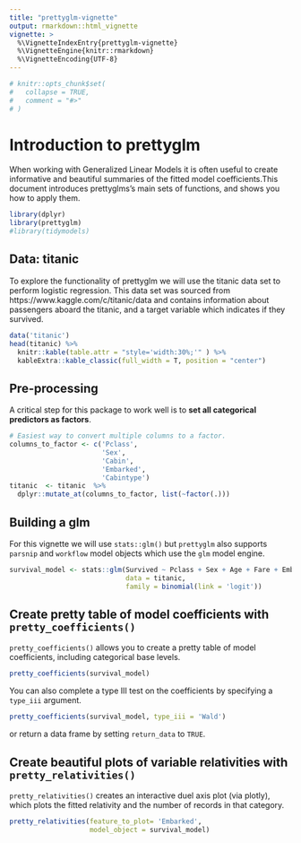 ```yaml
---
title: "prettyglm-vignette"
output: rmarkdown::html_vignette
vignette: >
  %\VignetteIndexEntry{prettyglm-vignette}
  %\VignetteEngine{knitr::rmarkdown}
  %\VignetteEncoding{UTF-8}
---
```


```r
# knitr::opts_chunk$set(
#   collapse = TRUE,
#   comment = "#>"
# )
```

# Introduction to prettyglm

When working with Generalized Linear Models it is often useful to create informative and beautiful summaries of the fitted model coefficients.This document introduces prettyglms’s main sets of functions, and shows you how to apply them.

```r
library(dplyr)
library(prettyglm)
#library(tidymodels)
```

## Data: titanic

To explore the functionality of prettyglm we will use the titanic data set to perform logistic regression. This data set was sourced from https://www.kaggle.com/c/titanic/data and contains information about passengers aboard the titanic, and a target variable which indicates if they survived. 

```r
data('titanic')
head(titanic) %>%
  knitr::kable(table.attr = "style='width:30%;'" ) %>% 
  kableExtra::kable_classic(full_width = T, position = "center")
```

## Pre-processing

A critical step for this package to work well is to **set all categorical predictors as factors**.

```r
# Easiest way to convert multiple columns to a factor.
columns_to_factor <- c('Pclass',
                       'Sex',
                       'Cabin', 
                       'Embarked',
                       'Cabintype')
titanic  <- titanic  %>%
  dplyr::mutate_at(columns_to_factor, list(~factor(.)))
```


## Building a glm

For this vignette we will use `stats::glm()` but `prettyglm`  also supports `parsnip` and `workflow` model objects which use the `glm` model engine.

```r
survival_model <- stats::glm(Survived ~ Pclass + Sex + Age + Fare + Embarked + SibSp + Parch + Cabintype, 
                             data = titanic, 
                             family = binomial(link = 'logit'))
```


## Create pretty table of model coefficients with `pretty_coefficients()`

`pretty_coefficients()` allows you to create a pretty table of model coefficients, including categorical base levels.

```r
pretty_coefficients(survival_model)
```

You can also complete a type III test on the coefficients by specifying a `type_iii` argument.

```r
pretty_coefficients(survival_model, type_iii = 'Wald')
```

or return a data frame by setting `return_data` to `TRUE`.


## Create beautiful plots of variable relativities with `pretty_relativities()`

`pretty_relativities()` creates an interactive duel axis plot (via plotly), which plots the fitted relativity and the number of records in that category.


```r
pretty_relativities(feature_to_plot= 'Embarked',
                    model_object = survival_model)
```




<!-- ## Building a tidymodel -->

<!-- ### parsnip model object -->

<!-- ```{r build tidymodel} -->
<!-- # parsnip model -->
<!-- pasnip_model <- linear_reg() %>% -->
<!--   set_engine("lm") %>% -->
<!--   fit(Survived ~ Pclass + Sex + Age + Fare + Embarked + SibSp + Parch + Cabintype, data = titanic) -->
<!-- ``` -->


<!-- ### workflow model  -->

<!-- ```{r workflow} -->
<!-- # workflow object -->
<!-- titanic$Survived <- as.factor(titanic$Survived) -->
<!-- model_recipe <- recipe(Survived ~ Pclass + Sex + Age + Fare + Embarked + SibSp + Parch + Cabintype, data = titanic) -->

<!-- Model_type <- logistic_reg()  %>% -->
<!--   set_engine("glm") %>% -->
<!--   set_mode("classification") -->

<!-- tidy_workflow <- workflow() %>% -->
<!--   add_recipe(model_recipe) %>% -->
<!--   add_model(Model_type) %>% -->
<!--   fit(titanic) -->
<!-- ``` -->



